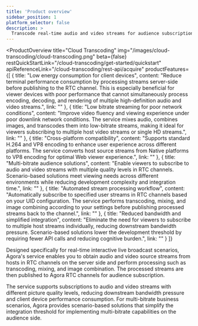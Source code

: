 ```yaml
---
title: 'Product overview'
sidebar_position: 1
platform_selector: false
description: >
  Transcode real-time audio and video streams for audience subscription.
---
```


<ProductOverview
    title="Cloud Transcoding"
    img="/images/cloud-transcoding/cloud-transcoding.png"
    beta={false}
    restQuickStartLink="/cloud-transcoding/get-started/quickstart"
    apiReferenceLink="/cloud-transcoding/rest-api/acquire"
    productFeatures={[
        {
            title: "Low energy consumption for client devices",
            content: "Reduce terminal performance consumption by processing streams server-side before publishing to the RTC channel. This is especially beneficial for viewer devices with poor performance that cannot simultaneously process encoding, decoding, and rendering of multiple high-definition audio and video streams.",
            link: ""
        },
        {
            title: "Low bitrate streaming for poor network conditions",
            content: "Improve video fluency and viewing experience under poor downlink network conditions. The service mixes audio, combines images, and transcodes them into low-bitrate streams, making it ideal for viewers subscribing to multiple host video streams or single HD streams.",
            link: ""
        },
        {
            title: "Cross-platform compatibility",
            content: "Supports standard H.264 and VP8 encoding to enhance user experience across different platforms. The service converts host source streams from Native platforms to VP8 encoding for optimal Web viewer experience.",
            link: ""
        },
        {
            title: "Multi-bitrate audience solutions",
            content: "Enable viewers to subscribe to audio and video streams with multiple quality levels in RTC channels. Scenario-based solutions meet viewing needs across different environments while reducing development complexity and integration time.",
            link: ""
        },
        {
            title: "Automated stream processing workflow",
            content: "Automatically subscribe to specified user streams in RTC channels based on your UID configuration. The service performs transcoding, mixing, and image combining according to your settings before publishing processed streams back to the channel.",
            link: ""
        },
        {
            title: "Reduced bandwidth and simplified integration",
            content: "Eliminate the need for viewers to subscribe to multiple host streams individually, reducing downstream bandwidth pressure. Scenario-based solutions lower the development threshold by requiring fewer API calls and reducing cognitive burden.",
            link: ""
        }
    ]}
>

Designed specifically for real-time interactive live broadcast scenarios, Agora's <Vpd k="NAME" /> service enables you to obtain audio and video source streams from hosts in RTC channels on the server side and perform processing such as transcoding, mixing, and image combination. The processed streams are then published to Agora RTC channels for audience subscription.

The service supports subscriptions to audio and video streams with different picture quality levels, reducing downstream bandwidth pressure and client device performance consumption. For multi-bitrate business scenarios, Agora provides scenario-based solutions that simplify the integration threshold for implementing multi-bitrate capabilities on the audience side.

</ProductOverview>
